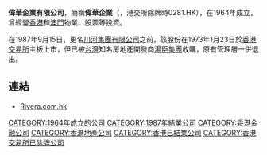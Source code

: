 '''偉華企業有限公司'''，簡稱'''偉華企業'''（'''{{lang-en|WAI WAH ENTERPRISES LIMITED}}'''，港交所除牌時0281.HK），在1964年成立，曾經營[[香港|香港]]和[[澳門|澳門]]物業、股票等投資。

在1987年9月15日，更名[[川河集團有限公司|川河集團有限公司]]之前，該股份在1973年1月23日於[[香港交易所|香港交易所]]主板上市，但已被[[台灣|台灣]]知名房地產開發商[[湯臣集團|湯臣集團]]收購，原有管理層一併退出。

==連結==
*[http://www.rivera.com.hk Rivera.com.hk] {{Wayback|url=http://www.rivera.com.hk/ |date=20200606163155 }}

[[CATEGORY:1964年成立的公司|CATEGORY:1964年成立的公司]]
[[CATEGORY:1987年結業公司|CATEGORY:1987年結業公司]]
[[CATEGORY:香港金融公司|CATEGORY:香港金融公司]]
[[CATEGORY:香港地產公司|CATEGORY:香港地產公司]]
[[CATEGORY:香港已結業公司|CATEGORY:香港已結業公司]]
[[CATEGORY:香港交易所已除牌公司|CATEGORY:香港交易所已除牌公司]]